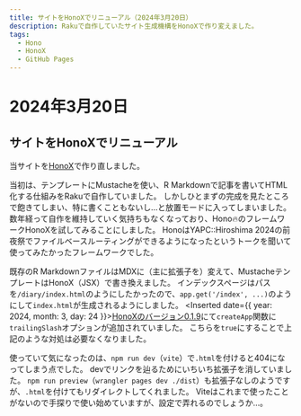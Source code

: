 ```yaml
---
title: サイトをHonoXでリニューアル（2024年3月20日）
description: Rakuで自作していたサイト生成機構をHonoXで作り変えました。
tags:
  - Hono
  - HonoX
  - GitHub Pages
---
```


# 2024年3月20日

## サイトをHonoXでリニューアル

当サイトを[HonoX](https://github.com/honojs/honox)で作り直しました。

当初は、テンプレートにMustacheを使い、R Markdownで記事を書いてHTML化する仕組みをRakuで自作していました。
しかしひとまずの完成を見たところで飽きてしまい、特に書くこともないし…と放置モードに入ってしまいました。
数年経って自作を維持していく気持ちもなくなっており、Hono🔥のフレームワークHonoXを試してみることにしました。
HonoはYAPC::Hiroshima 2024の前夜祭でファイルベースルーティングができるようになったというトークを聞いて使ってみたかったフレームワークでした。

既存のR MarkdownファイルはMDXに（主に拡張子を）変えて、MustacheテンプレートはHonoX（JSX）で書き換えました。
インデックスページはパスを`/diary/index.html`のようにしたかったので、`app.get('/index', ...)`のようにして`index.html`が生成されるようにしました。
<Inserted date={{ year: 2024, month: 3, day: 24 }}>[HonoXのバージョン0.1.9](https://github.com/honojs/honox/releases/tag/v0.1.9)にて`createApp`関数に`trailingSlash`オプションが追加されていました。
こちらを`true`にすることで上記のような対処は必要なくなりました。</Inserted>

使っていて気になったのは、`npm run dev`（`vite`）で`.html`を付けると404になってしまう点でした。
devでリンクを辿るためにいちいち拡張子を消していました。
`npm run preview`（`wrangler pages dev ./dist`）も拡張子なしのようですが、`.html`を付けてもリダイレクトしてくれました。
Viteはこれまで使ったことがないので手探りで使い始めていますが、設定で弄れるのでしょうか…。
